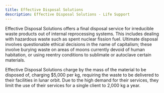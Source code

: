 ```yaml
---
title: Effective Disposal Solutions
description: Effective Disposal Solutions - Life Support
---
```


Effective Disposal Solutions offers a final disposal service for irreducible waste products out of internal reprocessing systems. This includes dealing with hazardous waste such as spent nuclear fission fuel. Ultimate disposal involves questionable ethical decisions in the name of capitalism; these involve burying waste on areas of moons currently devoid of human habitation, or using reentry conditions to sublimate or autoclave certain materials.

Effective Disposal Solutions charge by the mass of the material to be disposed of, charging $5,000 per kg, requiring the waste to be delivered to their facilities in lunar orbit. Due to the high demand for their services, they limit the use of their services for a single client to 2,000 kg a year.
